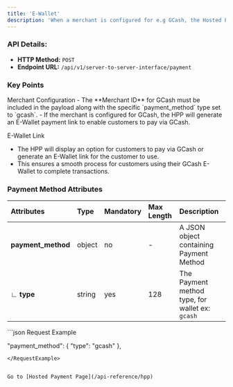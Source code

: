 ```yaml
---
title: 'E-Wallet'
description: 'When a merchant is configured for e.g GCash, the Hosted Payment Page (HPP) can generate an E-Wallet link that allows customers to complete their transaction using the GCash payment method.'
---
```


### API Details:
- **HTTP Method:** `POST`
- **Endpoint URL:** `/api/v1/server-to-server-interface/payment`


### Key Points
<Info>
Merchant Configuration
- The **Merchant ID** for GCash must be included in the payload along with the specific `payment_method` type set to `gcash`.
- If the merchant is configured for GCash, the HPP will generate an E-Wallet payment link to enable customers to pay via GCash.

E-Wallet Link
- The HPP will display an option for customers to pay via GCash or generate an E-Wallet link for the customer to use.
- This ensures a smooth process for customers using their GCash E-Wallet to complete transactions.
</Info>

### Payment Method Attributes

| **Attributes**         | **Type**  | **Mandatory** | **Max Length** | **Description**                                                                 |
|:-----------------------|:----------|:--------------|:---------------|:--------------------------------------------------------------------------------|
| **payment_method**      | object    | no            | -              | A JSON object containing Payment Method                                         |
| ∟ **type**             | string    | yes           | 128            | The Payment method type, for wallet ex: `gcash`  |


<RequestExample>
```json Request Example

"payment_method": {
        "type": "gcash"
    },

```
</RequestExample>


Go to [Hosted Payment Page](/api-reference/hpp)